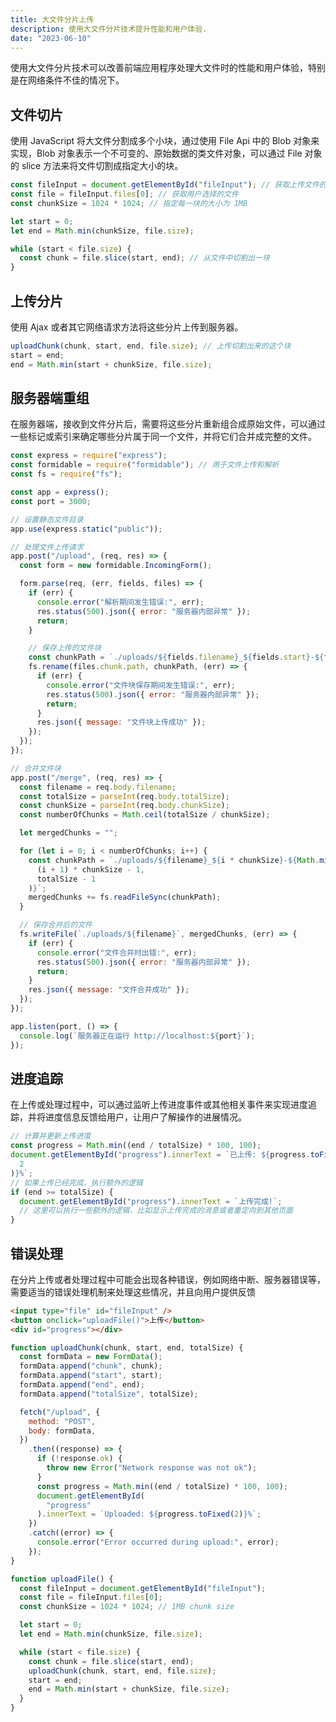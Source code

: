 ```yaml
---
title: 大文件分片上传
description: 使用大文件分片技术提升性能和用户体验.
date: "2023-06-10"
---
```


使用大文件分片技术可以改善前端应用程序处理大文件时的性能和用户体验，特别是在网络条件不佳的情况下。

## 文件切片

使用 JavaScript 将大文件分割成多个小块，通过使用 File Api 中的 Blob 对象来实现，Blob 对象表示一个不可变的、原始数据的类文件对象，可以通过 File 对象的 slice 方法来将文件切割成指定大小的块。

```js
const fileInput = document.getElementById("fileInput"); // 获取上传文件的input元素
const file = fileInput.files[0]; // 获取用户选择的文件
const chunkSize = 1024 * 1024; // 指定每一块的大小为 1MB

let start = 0;
let end = Math.min(chunkSize, file.size);

while (start < file.size) {
  const chunk = file.slice(start, end); // 从文件中切割出一块
}
```

## 上传分片

使用 Ajax 或者其它网络请求方法将这些分片上传到服务器。

```js
uploadChunk(chunk, start, end, file.size); // 上传切割出来的这个块
start = end;
end = Math.min(start + chunkSize, file.size);
```

## 服务器端重组

在服务器端，接收到文件分片后，需要将这些分片重新组合成原始文件，可以通过一些标记或索引来确定哪些分片属于同一个文件，并将它们合并成完整的文件。

```js
const express = require("express");
const formidable = require("formidable"); // 用于文件上传和解析
const fs = require("fs");

const app = express();
const port = 3000;

// 设置静态文件目录
app.use(express.static("public"));

// 处理文件上传请求
app.post("/upload", (req, res) => {
  const form = new formidable.IncomingForm();

  form.parse(req, (err, fields, files) => {
    if (err) {
      console.error("解析期间发生错误:", err);
      res.status(500).json({ error: "服务器内部异常" });
      return;
    }

    // 保存上传的文件块
    const chunkPath = `./uploads/${fields.filename}_${fields.start}-${fields.end}`;
    fs.rename(files.chunk.path, chunkPath, (err) => {
      if (err) {
        console.error("文件块保存期间发生错误:", err);
        res.status(500).json({ error: "服务器内部异常" });
        return;
      }
      res.json({ message: "文件块上传成功" });
    });
  });
});

// 合并文件块
app.post("/merge", (req, res) => {
  const filename = req.body.filename;
  const totalSize = parseInt(req.body.totalSize);
  const chunkSize = parseInt(req.body.chunkSize);
  const numberOfChunks = Math.ceil(totalSize / chunkSize);

  let mergedChunks = "";

  for (let i = 0; i < numberOfChunks; i++) {
    const chunkPath = `./uploads/${filename}_${i * chunkSize}-${Math.min(
      (i + 1) * chunkSize - 1,
      totalSize - 1
    )}`;
    mergedChunks += fs.readFileSync(chunkPath);
  }

  // 保存合并后的文件
  fs.writeFile(`./uploads/${filename}`, mergedChunks, (err) => {
    if (err) {
      console.error("文件合并时出错:", err);
      res.status(500).json({ error: "服务器内部异常" });
      return;
    }
    res.json({ message: "文件合并成功" });
  });
});

app.listen(port, () => {
  console.log(`服务器正在运行 http://localhost:${port}`);
});
```

## 进度追踪

在上传或处理过程中，可以通过监听上传进度事件或其他相关事件来实现进度追踪，并将进度信息反馈给用户，让用户了解操作的进展情况。

```js
// 计算并更新上传进度
const progress = Math.min((end / totalSize) * 100, 100);
document.getElementById("progress").innerText = `已上传: ${progress.toFixed(
  2
)}%`;
// 如果上传已经完成，执行额外的逻辑
if (end >= totalSize) {
  document.getElementById("progress").innerText = `上传完成!`;
  // 这里可以执行一些额外的逻辑，比如显示上传完成的消息或者重定向到其他页面
}
```

## 错误处理

在分片上传或者处理过程中可能会出现各种错误，例如网络中断、服务器错误等，需要适当的错误处理机制来处理这些情况，并且向用户提供反馈

```html
<input type="file" id="fileInput" />
<button onclick="uploadFile()">上传</button>
<div id="progress"></div>
```

```js
function uploadChunk(chunk, start, end, totalSize) {
  const formData = new FormData();
  formData.append("chunk", chunk);
  formData.append("start", start);
  formData.append("end", end);
  formData.append("totalSize", totalSize);

  fetch("/upload", {
    method: "POST",
    body: formData,
  })
    .then((response) => {
      if (!response.ok) {
        throw new Error("Network response was not ok");
      }
      const progress = Math.min((end / totalSize) * 100, 100);
      document.getElementById(
        "progress"
      ).innerText = `Uploaded: ${progress.toFixed(2)}%`;
    })
    .catch((error) => {
      console.error("Error occurred during upload:", error);
    });
}

function uploadFile() {
  const fileInput = document.getElementById("fileInput");
  const file = fileInput.files[0];
  const chunkSize = 1024 * 1024; // 1MB chunk size

  let start = 0;
  let end = Math.min(chunkSize, file.size);

  while (start < file.size) {
    const chunk = file.slice(start, end);
    uploadChunk(chunk, start, end, file.size);
    start = end;
    end = Math.min(start + chunkSize, file.size);
  }
}
```
